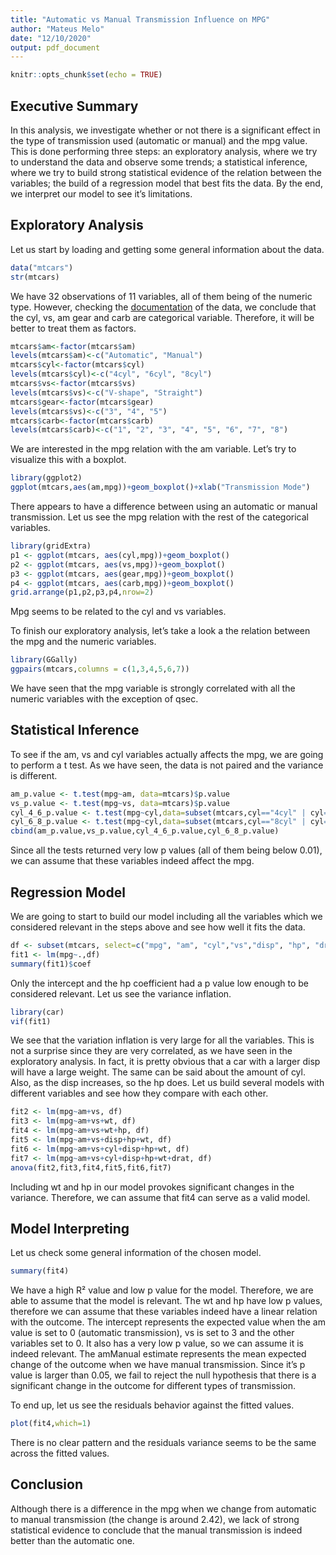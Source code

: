 ```yaml
---
title: "Automatic vs Manual Transmission Influence on MPG"
author: "Mateus Melo"
date: "12/10/2020"
output: pdf_document
---
```


```r
knitr::opts_chunk$set(echo = TRUE)
```

## Executive Summary

In this analysis, we investigate whether or not there is a significant effect in the type of transmission used (automatic or manual) and the mpg value. This is done performing three steps: an exploratory analysis, where we try to understand the data and observe some trends; a statistical inference, where we try to build strong statistical evidence of the relation between the variables; the build of a regression model that best fits the data. By the end, we interpret our model to see it's limitations.

## Exploratory Analysis

Let us start by loading and getting some general information about the data.



```r
data("mtcars")
str(mtcars)
```

We have 32 observations of 11 variables, all of them being of the numeric type. However, checking the [documentation](https://www.rdocumentation.org/packages/datasets/versions/3.6.2/topics/mtcars) of the data, we conclude that the cyl, vs, am gear and carb are categorical variable. Therefore, it will be better to treat them as factors.

```r
mtcars$am<-factor(mtcars$am)
levels(mtcars$am)<-c("Automatic", "Manual")
mtcars$cyl<-factor(mtcars$cyl)
levels(mtcars$cyl)<-c("4cyl", "6cyl", "8cyl")
mtcars$vs<-factor(mtcars$vs)
levels(mtcars$vs)<-c("V-shape", "Straight")
mtcars$gear<-factor(mtcars$gear)
levels(mtcars$vs)<-c("3", "4", "5")
mtcars$carb<-factor(mtcars$carb)
levels(mtcars$carb)<-c("1", "2", "3", "4", "5", "6", "7", "8")
```

We are interested in the mpg relation with the am variable. Let's try to visualize this with a boxplot.

```r
library(ggplot2)
ggplot(mtcars,aes(am,mpg))+geom_boxplot()+xlab("Transmission Mode")
```

There appears to have a difference between using an automatic or manual transmission. Let us see the mpg relation with the rest of the categorical variables.

```r
library(gridExtra)
p1 <- ggplot(mtcars, aes(cyl,mpg))+geom_boxplot()
p2 <- ggplot(mtcars, aes(vs,mpg))+geom_boxplot()
p3 <- ggplot(mtcars, aes(gear,mpg))+geom_boxplot()
p4 <- ggplot(mtcars, aes(carb,mpg))+geom_boxplot()
grid.arrange(p1,p2,p3,p4,nrow=2)
```

Mpg seems to be related to the cyl and vs variables.

To finish our exploratory analysis, let's take a look a the relation between the mpg and the numeric variables.

```r
library(GGally)
ggpairs(mtcars,columns = c(1,3,4,5,6,7))
```

We have seen that the mpg variable is strongly correlated with all the numeric variables with the exception of qsec.

## Statistical Inference

To see if the am, vs and cyl variables actually affects the mpg, we are going to perform a t test. As we have seen, the data is not paired and the variance is different.

```r
am_p.value <- t.test(mpg~am, data=mtcars)$p.value
vs_p.value <- t.test(mpg~vs, data=mtcars)$p.value
cyl_4_6_p.value <- t.test(mpg~cyl,data=subset(mtcars,cyl=="4cyl" | cyl=="6cyl"))$p.value
cyl_6_8_p.value <- t.test(mpg~cyl,data=subset(mtcars,cyl=="8cyl" | cyl=="6cyl"))$p.value
cbind(am_p.value,vs_p.value,cyl_4_6_p.value,cyl_6_8_p.value)
```

Since all the tests returned very low p values (all of them being below 0.01), we can assume that these variables indeed affect the mpg.

## Regression Model

We are going to start to build our model including all the variables which we considered relevant in the steps above and see how well it fits the data.

```r
df <- subset(mtcars, select=c("mpg", "am", "cyl","vs","disp", "hp", "drat", "wt" ))
fit1 <- lm(mpg~.,df)
summary(fit1)$coef
```

Only the intercept and the hp coefficient had a p value low enough to be considered relevant. Let us see the variance inflation.

```r
library(car)
vif(fit1)
```

We see that the variation inflation is very large for all the variables. This is not a surprise since they are very correlated, as we have seen in the exploratory analysis. In fact, it is pretty obvious that a car with a larger disp will have a large weight. The same can be said about the amount of cyl. Also, as the disp increases, so the hp does. Let us build several models with different variables and see how they compare with each other.

```r
fit2 <- lm(mpg~am+vs, df)
fit3 <- lm(mpg~am+vs+wt, df)
fit4 <- lm(mpg~am+vs+wt+hp, df)
fit5 <- lm(mpg~am+vs+disp+hp+wt, df)
fit6 <- lm(mpg~am+vs+cyl+disp+hp+wt, df)
fit7 <- lm(mpg~am+vs+cyl+disp+hp+wt+drat, df)
anova(fit2,fit3,fit4,fit5,fit6,fit7)
```

Including wt and hp in our model provokes significant changes in the variance. Therefore, we can assume that fit4 can serve as a valid model.

## Model Interpreting

Let us check some general information of the chosen model.

```r
summary(fit4)
```
We have a high R² value and low p value for the model. Therefore, we are able to assume that the model is relevant. The wt and hp have low p values, therefore we can assume that these variables indeed have a linear relation with the outcome. The intercept represents the expected value when the am  value is set to 0 (automatic transmission), vs is set to 3 and the other variables set to 0. It also has a very low p value, so we can assume it is indeed relevant. The amManual estimate represents the mean expected change of the outcome when we have manual transmission. Since it's p value is larger than 0.05, we fail to reject the null hypothesis that there is a significant change in the outcome for different types of transmission.

To end up, let us see the residuals behavior against the fitted values.

```r
plot(fit4,which=1)
```

There is no clear pattern and the residuals variance seems to be the same across the fitted values.

## Conclusion 

Although there is a difference in the mpg when we change from automatic to manual transmission (the change is around 2.42), we lack of strong statistical evidence to conclude that the manual transmission is indeed better than the automatic one.
